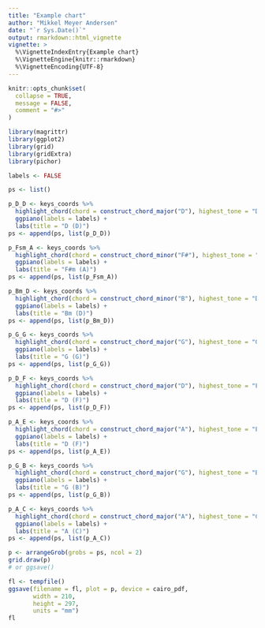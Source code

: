 ```yaml
---
title: "Example chart"
author: "Mikkel Meyer Andersen"
date: "`r Sys.Date()`"
output: rmarkdown::html_vignette
vignette: >
  %\VignetteIndexEntry{Example chart}
  %\VignetteEngine{knitr::rmarkdown}
  %\VignetteEncoding{UTF-8}
---
```


```r
knitr::opts_chunk$set(
  collapse = TRUE,
  message = FALSE,
  comment = "#>"
)
```

```r
library(magrittr)
library(ggplot2)
library(grid)
library(gridExtra)
library(pichor)
```

```r
labels <- FALSE

ps <- list()

p_D_D <- keys_coords %>% 
  highlight_chord(chord = construct_chord_major("D"), highest_tone = "D") %>% 
  ggpiano(labels = labels) +
  labs(title = "D (D)")
ps <- append(ps, list(p_D_D))

p_Fsm_A <- keys_coords %>% 
  highlight_chord(chord = construct_chord_minor("F#"), highest_tone = "A") %>% 
  ggpiano(labels = labels) +
  labs(title = "F#m (A)")
ps <- append(ps, list(p_Fsm_A))

p_Bm_D <- keys_coords %>% 
  highlight_chord(chord = construct_chord_minor("B"), highest_tone = "D") %>% 
  ggpiano(labels = labels) +
  labs(title = "Bm (D)")
ps <- append(ps, list(p_Bm_D))

p_G_G <- keys_coords %>% 
  highlight_chord(chord = construct_chord_major("G"), highest_tone = "G") %>% 
  ggpiano(labels = labels) +
  labs(title = "G (G)")
ps <- append(ps, list(p_G_G))

p_D_F <- keys_coords %>% 
  highlight_chord(chord = construct_chord_major("D"), highest_tone = "F#") %>% 
  ggpiano(labels = labels) +
  labs(title = "D (F)")
ps <- append(ps, list(p_D_F))

p_A_E <- keys_coords %>% 
  highlight_chord(chord = construct_chord_major("A"), highest_tone = "E") %>% 
  ggpiano(labels = labels) +
  labs(title = "D (F)")
ps <- append(ps, list(p_A_E))

p_G_B <- keys_coords %>% 
  highlight_chord(chord = construct_chord_major("G"), highest_tone = "B") %>% 
  ggpiano(labels = labels) +
  labs(title = "G (B)")
ps <- append(ps, list(p_G_B))

p_A_C <- keys_coords %>% 
  highlight_chord(chord = construct_chord_major("A"), highest_tone = "C#") %>% 
  ggpiano(labels = labels) +
  labs(title = "A (C)")
ps <- append(ps, list(p_A_C))
```

```r
p <- arrangeGrob(grobs = ps, ncol = 2)
grid.draw(p)
# or ggsave()
```

```r
fl <- tempfile()
ggsave(filename = fl, plot = p, device = cairo_pdf, 
       width = 210, 
       height = 297, 
       units = "mm")
fl
```


